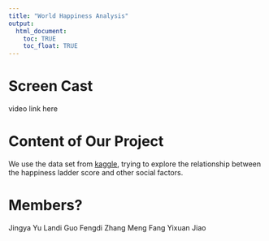 ```yaml
---
title: "World Happiness Analysis"
output: 
  html_document:
    toc: TRUE
    toc_float: TRUE
---
```


# Screen Cast
video link here

# Content of Our Project
We use the data set from [kaggle](https://www.kaggle.com/datasets/ajaypalsinghlo/world-happiness-report-2021?resource=download&select=world-happiness-report.csv), trying to explore the relationship between the happiness ladder score and other social factors.

# Members?
Jingya Yu
Landi Guo
Fengdi Zhang
Meng Fang
Yixuan Jiao
